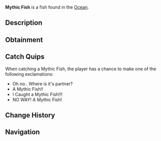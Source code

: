 {{FishInfobox
|image          = Mythic Fish.png
|rarity         = Mythical
|sea            = First Sea
|location       = [[Ocean]]
|sublocation    = 
|sources        = Fishing Rod
|radar_location = 
|prog_speed     = -60
|xp             = 800
|weather        = 
|time           = Day
|season         = 
|bait           = Flakes
|base_weight    = 1.4
|base_value     = 2000
|weight_range   = 0.8
|base_chance    = 0.01
|base_resil     = 40
}}
'''Mythic Fish''' is a {{Rarity|Mythical}} fish found in the [[Ocean]].

== Description ==
{{Description|The Mythic Fish is an extremely rare and beautiful fish. They swim gracefully in couples of two near the surface of the ocean water. They seem weak, but they can oddly put up a strong fight when being caught. This is due to the other Mythic Fish attempting to aid it's partner by pulling it off the hook.|Bestiary Entry}}

== Obtainment ==
{{Description|Found in the Ocean.|Bestiary Hint}}
{{Fish Availability|
Ancient Isle/Algae Hunt
Atlantis/Surrounding Ocean
Forsaken Shores/Algae Hunt
LEGO Pool/Studalodon Hunt
Lovestorm/Normal
Lovestorm/Supercharged
Lucky Event/Blarney McBreeze
Lucky Event/O'Mango Goldgrin
Lucky Event/Plumrick O'Luck
Lucky Event/Rowdy McCharm
Lucky Event/Sunny O'Coin
Megalodon Hunt/Eclipse and Weekend
Megalodon Hunt/Normal
Mushgrove Swamp/Algae Hunt
Northern Summit/Surrounding Ocean
Ocean
Ocean/Deep Ocean
Orca Migration/Ancient
Orca Migration/Normal
Roslit Bay/Clam Abundance
Roslit Bay/Surrounding Ocean
Snowcap Island/Algae Hunt
Whale Migration/Moby
Whale Migration/Normal
|top_rods      = 
Leviathan's Fang Rod\31683.32\158253.7;
Ethereal Prism Rod\29022.32\115472.98;
Seraphic Rod\28391.15\119888.15;
No-Life Rod\27906.96\123100.43;
Trident Rod\27291.97\154363.71;
Flimsy Rod\15567.37\89487.19;
Resourceful Rod\21818.68\92063.34;
Destiny Rod\22815.7\95840.75;
Free Spirit Rod\26699.33\151011.78;
Rapid Rod\24023.23\122740.4;
Training Rod\15698.87\95786.15;
Lucky Rod\15335.08\81161.49;
Rod Of The Forgotten Fang\26123.73\114997.47;
Challenger's Rod\25824.48\116886.83;
Rod Of The Depths\23167.03\102853.6;
Rod Of The Exalted One\22816.57\101757.47;
Zeus Rod\22666.04\103706.16;
Verdant Shear Rod\22298.87\103883.97;
Blazebringer Rod\21723.18\100020.72;
Depthseeker Rod\20855.81\99767.98;
Avalanche Rod\18626.3\88998.52;
Volcanic Rod\17715.99\82258.67;
Steady Rod\6495.47\33460.43
|recommended   = Ethereal Prism Rod
}}

== Catch Quips ==
When catching a Mythic Fish, the player has a chance to make one of the following exclamations:
* Oh no.. Where is it's partner?
* A Mythic Fish!!
* I Caught a Mythic Fish!!!
* NO WAY! A Mythic Fish!

== Change History ==
{{Change History|{{subst:Current Version}}}}

== Navigation ==
{{Fish Navbox|Ocean}}